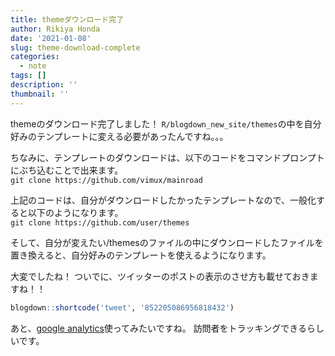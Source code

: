 ```yaml
---
title: themeダウンロード完了
author: Rikiya Honda
date: '2021-01-08'
slug: theme-download-complete
categories:
  - note
tags: []
description: ''
thumbnail: ''
---
```



themeのダウンロード完了しました！
`R/blogdown_new_site/themes`の中を自分好みのテンプレートに変える必要があったんですね。。。

ちなみに、テンプレートのダウンロードは、以下のコードをコマンドプロンプトにぶち込むことで出来ます。  
`git clone https://github.com/vimux/mainroad`

上記のコードは、自分がダウンロードしたかったテンプレートなので、一般化すると以下のようになります。  
`git clone https://github.com/user/themes`

そして、自分が変えたい/themesのファイルの中にダウンロードしたファイルを置き換えると、自分好みのテンプレートを使えるようになります。


大変でしたね！
ついでに、ツイッターのポストの表示のさせ方も載せておきますね！！


```r
blogdown::shortcode('tweet', '852205086956818432')
```


あと、[google analytics](https://analytics.google.com/analytics/web/provision/#/provision)使ってみたいですね。
訪問者をトラッキングできるらしいです。